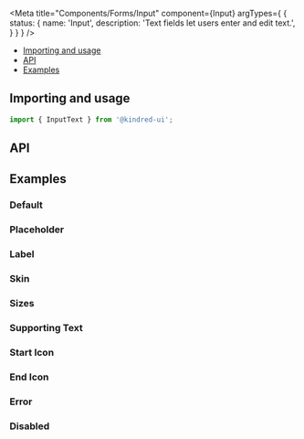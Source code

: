 
<Meta 
  title="Components/Forms/Input" 
  component={Input} 
  argTypes={
    {
      status: {
        name: 'Input',
        description: 'Text fields let users enter and edit text.',
      }
    }
  }
/>

- [Importing and usage](#importing)
- [API](#api)
- [Examples](#examples)

## <a id="importing"></a>Importing and usage

```js
import { InputText } from '@kindred-ui';
```

## API

<ArgsTable of={Input} />

## <a id="examples"></a>Examples

### Default

<Canvas withSource="open" withToolbar>
  <Story story={templates.Default} />
</Canvas>

### Placeholder

<Canvas>
  <Story story={templates.Placeholder} />
</Canvas>

### Label

<Canvas>
  <Story story={templates.Label} />
</Canvas>

### Skin

<Canvas>
  <Story story={templates.Skin} />
</Canvas>

### Sizes

<Canvas>
  <Story story={templates.Sizes} />
</Canvas>

### Supporting Text

<Canvas>
  <Story story={templates.SupportingText} />
</Canvas>

### Start Icon

<Canvas>
  <Story story={templates.StartIcon} />
</Canvas>

### End Icon

<Canvas>
  <Story story={templates.EndIcon} />
</Canvas>

### Error

<Canvas>
  <Story story={templates.Error} />
</Canvas>

### Disabled

<Canvas>
  <Story story={templates.Disabled} />
</Canvas>